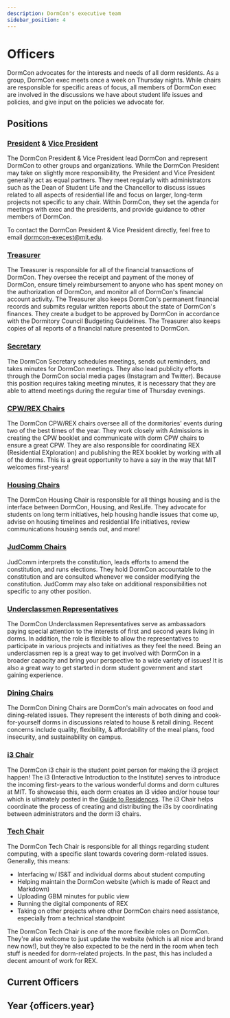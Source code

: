 ```yaml
---
description: DormCon's executive team
sidebar_position: 4
---
```



# Officers

DormCon advocates for the interests and needs of all dorm residents. As a group,
DormCon exec meets once a week on Thursday nights. While chairs are responsible
for specific areas of focus, all members of DormCon exec are involved in the
discussions we have about student life issues and policies, and give input on
the policies we advocate for.

## Positions

### [President](mailto:dormcon-president@mit.edu) & [Vice President](mailto:dormcon-vp@mit.edu)

The DormCon President & Vice President lead DormCon and represent DormCon to
other groups and organizations. While the DormCon President may take on slightly
more responsibility, the President and Vice President generally act as equal
partners. They meet regularly with administrators such as the Dean of Student
Life and the Chancellor to discuss issues related to all aspects of residential
life and focus on larger, long-term projects not specific to any chair. Within
DormCon, they set the agenda for meetings with exec and the presidents, and
provide guidance to other members of DormCon.

To contact the DormCon President & Vice President directly, feel free to email
dormcon-execest@mit.edu.

### [Treasurer](mailto:dormcon-treasurer@mit.edu)

The Treasurer is responsible for all of the financial transactions of DormCon.
They oversee the receipt and payment of the money of DormCon, ensure timely
reimbursement to anyone who has spent money on the authorization of DormCon, and
monitor all of DormCon's financial account activity. The Treasurer also keeps
DormCon's permanent financial records and submits regular written reports about
the state of DormCon's finances. They create a budget to be approved by DormCon
in accordance with the Dormitory Council Budgeting Guidelines. The Treasurer
also keeps copies of all reports of a financial nature presented to DormCon.

### [Secretary](mailto:dormcon-secretary@mit.edu)

The DormCon Secretary schedules meetings, sends out reminders, and takes minutes
for DormCon meetings. They also lead publicity efforts through the DormCon
social media pages (Instagram and Twitter). Because this position requires
taking meeting minutes, it is necessary that they are able to attend meetings
during the regular time of Thursday evenings.

### [CPW/REX Chairs](mailto:dormcon-rexvp@mit.edu)

The DormCon CPW/REX chairs oversee all of the dormitories' events during two of
the best times of the year. They work closely with Admissions in creating the
CPW booklet and communicate with dorm CPW chairs to ensure a great CPW. They are
also responsible for coordinating REX (Residential EXploration) and publishing
the REX booklet by working with all of the dorms. This is a great opportunity to
have a say in the way that MIT welcomes first-years!

### [Housing Chairs](mailto:dormcon-housing-chair@mit.edu)

The DormCon Housing Chair is responsible for all things housing and is the
interface between DormCon, Housing, and ResLife. They advocate for students on
long term initiatives, help housing handle issues that come up, advise on
housing timelines and residential life initiatives, review communications
housing sends out, and more!

### [JudComm Chairs](mailto:dormcon-judcomm-chair@mit.edu)

JudComm interprets the constitution, leads efforts to amend the constitution,
and runs elections. They hold DormCon accountable to the constitution and are
consulted whenever we consider modifying the constitution. JudComm may also take
on additional responsibilities not specific to any other position.

### [Underclassmen Representatives](mailto:dormcon-uc-rep@mit.edu)

The DormCon Underclassmen Representatives serve as ambassadors paying special
attention to the interests of first and second years living in dorms. In
addition, the role is flexible to allow the representatives to participate in
various projects and initiatives as they feel the need. Being an underclassmen
rep is a great way to get involved with DormCon in a broader capacity and bring
your perspective to a wide variety of issues! It is also a great way to get
started in dorm student government and start gaining experience.

### [Dining Chairs](mailto:dormcon-dining-chair@mit.edu)

The DormCon Dining Chairs are DormCon's main advocates on food and
dining-related issues. They represent the interests of both dining and
cook-for-yourself dorms in discussions related to house & retail dining. Recent
concerns include quality, flexibility, & affordability of the meal plans, food
insecurity, and sustainability on campus.

### [i3 Chair](mailto:dormcon-i3-rac-chair@mit.edu)

The DormCon i3 chair is the student point person for making the i3 project
happen! The i3 (Interactive Introduction to the Institute) serves to introduce
the incoming first-years to the various wonderful dorms and dorm cultures at
MIT. To showcase this, each dorm creates an i3 video and/or house tour which is
ultimately posted in the
[Guide to Residences](https://mitguidetoresidences.mit.edu/). The i3 Chair helps
coordinate the process of creating and distributing the i3s by coordinating
between administrators and the dorm i3 chairs.

### [Tech Chair](mailto:dormcon-tech-chair@mit.edu)

The DormCon Tech Chair is responsible for all things regarding student
computing, with a specific slant towards covering dorm-related issues.
Generally, this means:

- Interfacing w/ IS&T and individual dorms about student computing
- Helping maintain the DormCon website (which is made of React and Markdown)
- Uploading GBM minutes for public view
- Running the digital components of REX
- Taking on other projects where other DormCon chairs need assistance,
  especially from a technical standpoint

The DormCon Tech Chair is one of the more flexible roles on DormCon. They're
also welcome to just update the website (which is all nice and brand new now!),
but they're also expected to be the nerd in the room when tech stuff is needed
for dorm-related projects. In the past, this has included a decent amount of
work for REX.

## Current Officers

<h2>Year {officers.year}</h2>

<OfficersTable data={officers.list} />
